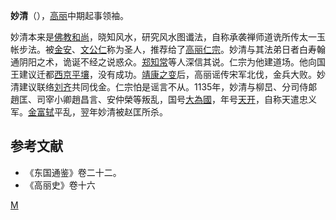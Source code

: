 '''妙清'''（{{bd|？||1135年||catIdx=M}}），[[高丽|高丽]]中期起事领袖。

妙清本来是[[佛教|佛教]][[和尚|和尚]]，晓知风水，研究风水图谶法，自称承袭禅师道诜所传太一玉帐步法。被[[金安|金安]]、[[文公仁|文公仁]]称为圣人，推荐给了[[高丽仁宗|高丽仁宗]]。妙清与其法弟日者白寿翰通阴阳之术，诡诞不经之说惑众。[[郑知常|郑知常]]等人深信其说。仁宗为他建道场。他向国王建议迁都[[西京|西京]][[平壤|平壤]]，没有成功。[[靖康之变|靖康之变]]后，高丽谣传宋军北伐，金兵大败。妙清建议联络[[刘齐|刘齐]]共同伐金。仁宗怕是谣言不从。1135年，妙清与柳旵、分司侍郞趙匡、司宰小卿趙昌言、安仲榮等叛乱，国号[[大為國|大為國]]，年号[[天开_(妙清)|天开]]，自称天遣忠义军。[[金富轼|金富轼]]平乱，翌年妙清被赵匡所杀。

==参考文献 ==
*《东国通鉴》卷二十二。
*《高丽史》卷十六
{{朝鲜半岛人物小作品}}
[[Category:高丽政治人物|M]]